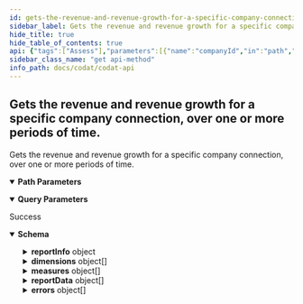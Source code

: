 ```yaml
---
id: gets-the-revenue-and-revenue-growth-for-a-specific-company-connection-over-one-or-more-periods-of-time
sidebar_label: Gets the revenue and revenue growth for a specific company connection, over one or more periods of time.
hide_title: true
hide_table_of_contents: true
api: {"tags":["Assess"],"parameters":[{"name":"companyId","in":"path","required":true,"schema":{"type":"string","format":"uuid"}},{"name":"connectionId","in":"path","required":true,"schema":{"type":"string","format":"uuid"}},{"name":"reportDate","in":"query","required":true,"schema":{"type":"string","format":"date-time"}},{"name":"periodLength","in":"query","required":true,"schema":{"type":"integer","format":"int32"}},{"name":"numberOfPeriods","in":"query","required":true,"schema":{"type":"integer","format":"int32"}},{"name":"periodUnit","in":"query","required":true,"schema":{"enum":["Day","Week","Month","Year"],"type":"string"}},{"name":"includeDisplayNames","in":"query","schema":{"type":"boolean","default":false}}],"responses":{"200":{"description":"Success","content":{"application/json":{"schema":{"type":"object","properties":{"reportInfo":{"type":"object","properties":{"name":{"type":"string","nullable":true},"displayName":{"type":"string","nullable":true}},"additionalProperties":false},"dimensions":{"type":"array","items":{"type":"object","properties":{"index":{"type":"integer","format":"int32"},"displayName":{"type":"string","nullable":true},"type":{"type":"string","nullable":true},"items":{"type":"array","items":{"type":"object","properties":{"index":{"type":"integer","format":"int32"}},"additionalProperties":false},"nullable":true}},"additionalProperties":false},"nullable":true},"measures":{"type":"array","items":{"type":"object","properties":{"displayName":{"type":"string","nullable":true},"units":{"type":"string","nullable":true},"index":{"type":"integer","format":"int32"},"type":{"type":"string","nullable":true}},"additionalProperties":false},"nullable":true},"reportData":{"type":"array","items":{"type":"object","properties":{"dimension":{"type":"integer","format":"int32"},"dimensionDisplayName":{"type":"string","nullable":true},"item":{"type":"integer","format":"int32"},"itemDisplayName":{"type":"string","nullable":true},"measures":{"type":"array","items":{"type":"object","properties":{"index":{"type":"integer","format":"int32"},"measureDisplayName":{"type":"string","nullable":true}},"additionalProperties":false},"nullable":true},"components":{"type":"array","items":"circular()","nullable":true}},"additionalProperties":false},"nullable":true},"errors":{"type":"array","items":{"type":"object","properties":{"message":{"type":"string","nullable":true},"type":{"enum":["DatesOutOfRange","DataNotSynced","DataSetNotSupported","DataSyncFailed","DataTypeNotEnabled","UncategorizedAccounts","DataSetNotAvailable","ValidationError"],"type":"string"},"details":{"type":"object","additionalProperties":{"type":"array","items":{"type":"string"}},"nullable":true}},"additionalProperties":false},"nullable":true}},"additionalProperties":false}}}}},"security":[{"CodatLogin":[]},{"APIKeyAuth":[]}],"description":"Gets the revenue and revenue growth for a specific company connection, over one or more periods of time.","method":"get","path":"/data/companies/{companyId}/connections/{connectionId}/assess/commerceMetrics/revenue","servers":[{"url":"https://api.codat.io","description":"Codat API (Production)"}],"securitySchemes":{"AuthorizationHeader":{"type":"apiKey","description":"The word \"Basic\" followed by a space and your API Key, base64 encoded, which can be found [here](https://portal-integration.codat.io/#/profile)","name":"Authorization","in":"header"}},"info":{"title":"Codat API","description":"[What's changed in our Swagger](https://docs.codat.io/docs/new-swagger-ui)","version":"v1"},"postman":{"name":"Gets the revenue and revenue growth for a specific company connection, over one or more periods of time.","description":{"type":"text/plain"},"url":{"path":["data","companies",":companyId","connections",":connectionId","assess","commerceMetrics","revenue"],"host":["{{baseUrl}}"],"query":[{"disabled":false,"description":{"content":"(Required) ","type":"text/plain"},"key":"reportDate","value":""},{"disabled":false,"description":{"content":"(Required) ","type":"text/plain"},"key":"periodLength","value":""},{"disabled":false,"description":{"content":"(Required) ","type":"text/plain"},"key":"numberOfPeriods","value":""},{"disabled":false,"description":{"content":"(Required) ","type":"text/plain"},"key":"periodUnit","value":""},{"disabled":false,"key":"includeDisplayNames","value":""}],"variable":[{"disabled":false,"description":{"content":"(Required) ","type":"text/plain"},"type":"any","value":"","key":"companyId"},{"disabled":false,"description":{"content":"(Required) ","type":"text/plain"},"type":"any","value":"","key":"connectionId"}]},"header":[{"key":"Accept","value":"application/json"}],"method":"GET"}}
sidebar_class_name: "get api-method"
info_path: docs/codat/codat-api
---
```



## Gets the revenue and revenue growth for a specific company connection, over one or more periods of time.



Gets the revenue and revenue growth for a specific company connection, over one or more periods of time.

<details style={{"marginBottom":"1rem"}} data-collapsed={false} open={true}><summary style={{}}><strong>Path Parameters</strong></summary><div><ul><ParamsItem className={"paramsItem"} param={{"name":"companyId","in":"path","required":true,"schema":{"type":"string","format":"uuid"}}}></ParamsItem><ParamsItem className={"paramsItem"} param={{"name":"connectionId","in":"path","required":true,"schema":{"type":"string","format":"uuid"}}}></ParamsItem></ul></div></details><details style={{"marginBottom":"1rem"}} data-collapsed={false} open={true}><summary style={{}}><strong>Query Parameters</strong></summary><div><ul><ParamsItem className={"paramsItem"} param={{"name":"reportDate","in":"query","required":true,"schema":{"type":"string","format":"date-time"}}}></ParamsItem><ParamsItem className={"paramsItem"} param={{"name":"periodLength","in":"query","required":true,"schema":{"type":"integer","format":"int32"}}}></ParamsItem><ParamsItem className={"paramsItem"} param={{"name":"numberOfPeriods","in":"query","required":true,"schema":{"type":"integer","format":"int32"}}}></ParamsItem><ParamsItem className={"paramsItem"} param={{"name":"periodUnit","in":"query","required":true,"schema":{"enum":["Day","Week","Month","Year"],"type":"string"}}}></ParamsItem><ParamsItem className={"paramsItem"} param={{"name":"includeDisplayNames","in":"query","schema":{"type":"boolean","default":false}}}></ParamsItem></ul></div></details><div><ApiTabs><TabItem label={"200"} value={"200"}><div>

Success

</div><div><details style={{}} data-collapsed={false} open={true}><summary style={{"textAlign":"left"}}><strong>Schema</strong></summary><div style={{"textAlign":"left","marginLeft":"1rem"}}></div><ul style={{"marginLeft":"1rem"}}><SchemaItem collapsible={true} className={"schemaItem"}><details style={{}}><summary style={{}}><strong>reportInfo</strong><span style={{"opacity":"0.6"}}> object</span></summary><div style={{"marginLeft":"1rem"}}><SchemaItem collapsible={false} name={"name"} required={false} schemaDescription={undefined} schemaName={"string"} qualifierMessage={undefined}></SchemaItem><SchemaItem collapsible={false} name={"displayName"} required={false} schemaDescription={undefined} schemaName={"string"} qualifierMessage={undefined}></SchemaItem></div></details></SchemaItem><SchemaItem collapsible={true} className={"schemaItem"}><details style={{}}><summary style={{}}><strong>dimensions</strong><span style={{"opacity":"0.6"}}> object[]</span></summary><div style={{"marginLeft":"1rem"}}><SchemaItem collapsible={false} name={"index"} required={false} schemaDescription={undefined} schemaName={"int32"} qualifierMessage={undefined}></SchemaItem><SchemaItem collapsible={false} name={"displayName"} required={false} schemaDescription={undefined} schemaName={"string"} qualifierMessage={undefined}></SchemaItem><SchemaItem collapsible={false} name={"type"} required={false} schemaDescription={undefined} schemaName={"string"} qualifierMessage={undefined}></SchemaItem><SchemaItem collapsible={true} className={"schemaItem"}><details style={{}}><summary style={{}}><strong>items</strong><span style={{"opacity":"0.6"}}> object[]</span></summary><div style={{"marginLeft":"1rem"}}><SchemaItem collapsible={false} name={"index"} required={false} schemaDescription={undefined} schemaName={"int32"} qualifierMessage={undefined}></SchemaItem></div></details></SchemaItem></div></details></SchemaItem><SchemaItem collapsible={true} className={"schemaItem"}><details style={{}}><summary style={{}}><strong>measures</strong><span style={{"opacity":"0.6"}}> object[]</span></summary><div style={{"marginLeft":"1rem"}}><SchemaItem collapsible={false} name={"displayName"} required={false} schemaDescription={undefined} schemaName={"string"} qualifierMessage={undefined}></SchemaItem><SchemaItem collapsible={false} name={"units"} required={false} schemaDescription={undefined} schemaName={"string"} qualifierMessage={undefined}></SchemaItem><SchemaItem collapsible={false} name={"index"} required={false} schemaDescription={undefined} schemaName={"int32"} qualifierMessage={undefined}></SchemaItem><SchemaItem collapsible={false} name={"type"} required={false} schemaDescription={undefined} schemaName={"string"} qualifierMessage={undefined}></SchemaItem></div></details></SchemaItem><SchemaItem collapsible={true} className={"schemaItem"}><details style={{}}><summary style={{}}><strong>reportData</strong><span style={{"opacity":"0.6"}}> object[]</span></summary><div style={{"marginLeft":"1rem"}}><SchemaItem collapsible={false} name={"dimension"} required={false} schemaDescription={undefined} schemaName={"int32"} qualifierMessage={undefined}></SchemaItem><SchemaItem collapsible={false} name={"dimensionDisplayName"} required={false} schemaDescription={undefined} schemaName={"string"} qualifierMessage={undefined}></SchemaItem><SchemaItem collapsible={false} name={"item"} required={false} schemaDescription={undefined} schemaName={"int32"} qualifierMessage={undefined}></SchemaItem><SchemaItem collapsible={false} name={"itemDisplayName"} required={false} schemaDescription={undefined} schemaName={"string"} qualifierMessage={undefined}></SchemaItem><SchemaItem collapsible={true} className={"schemaItem"}><details style={{}}><summary style={{}}><strong>measures</strong><span style={{"opacity":"0.6"}}> object[]</span></summary><div style={{"marginLeft":"1rem"}}><SchemaItem collapsible={false} name={"index"} required={false} schemaDescription={undefined} schemaName={"int32"} qualifierMessage={undefined}></SchemaItem><SchemaItem collapsible={false} name={"measureDisplayName"} required={false} schemaDescription={undefined} schemaName={"string"} qualifierMessage={undefined}></SchemaItem></div></details></SchemaItem><SchemaItem collapsible={false} name={"components"} required={false} schemaDescription={undefined} schemaName={"undefined[]"} qualifierMessage={undefined}></SchemaItem></div></details></SchemaItem><SchemaItem collapsible={true} className={"schemaItem"}><details style={{}}><summary style={{}}><strong>errors</strong><span style={{"opacity":"0.6"}}> object[]</span></summary><div style={{"marginLeft":"1rem"}}><SchemaItem collapsible={false} name={"message"} required={false} schemaDescription={undefined} schemaName={"string"} qualifierMessage={undefined}></SchemaItem><SchemaItem collapsible={false} name={"type"} required={false} schemaDescription={undefined} schemaName={"string"} qualifierMessage={"**Possible values:** [`DatesOutOfRange`, `DataNotSynced`, `DataSetNotSupported`, `DataSyncFailed`, `DataTypeNotEnabled`, `UncategorizedAccounts`, `DataSetNotAvailable`, `ValidationError`]"}></SchemaItem><SchemaItem collapsible={true} className={"schemaItem"}><details style={{}}><summary style={{}}><strong>details</strong><span style={{"opacity":"0.6"}}> object</span></summary><div style={{"marginLeft":"1rem"}}><SchemaItem collapsible={false} name={"type"} required={false} schemaDescription={undefined} schemaName={""} qualifierMessage={undefined}></SchemaItem><SchemaItem collapsible={false} name={"items"} required={false} schemaDescription={undefined} schemaName={"string"} qualifierMessage={undefined}></SchemaItem></div></details></SchemaItem></div></details></SchemaItem></ul></details></div></TabItem></ApiTabs></div>
      